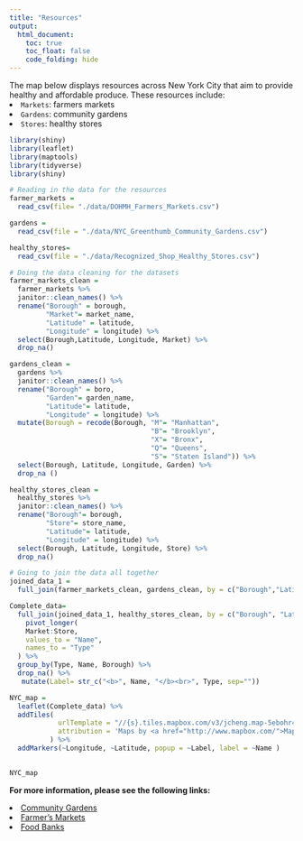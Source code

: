 ```yaml
---
title: "Resources"
output: 
  html_document:
    toc: true
    toc_float: false
    code_folding: hide
---
```


The map below displays resources across New York City that aim to provide healthy and affordable produce. These resources include: 
<li> `Markets`: farmers markets</li>
<li> `Gardens`: community gardens</li> 
<li> `Stores`: healthy stores </li> 

```r
library(shiny)
library(leaflet)
library(maptools)
library(tidyverse)
library(shiny)

# Reading in the data for the resources 
farmer_markets = 
  read_csv(file= "./data/DOHMH_Farmers_Markets.csv") 

gardens = 
  read_csv(file = "./data/NYC_Greenthumb_Community_Gardens.csv")

healthy_stores=
  read_csv(file = "./data/Recognized_Shop_Healthy_Stores.csv")

# Doing the data cleaning for the datasets 
farmer_markets_clean = 
  farmer_markets %>% 
  janitor::clean_names() %>% 
  rename("Borough" = borough,
         "Market"= market_name,
         "Latitude" = latitude,
         "Longitude" = longitude) %>% 
  select(Borough,Latitude, Longitude, Market) %>% 
  drop_na()

gardens_clean = 
  gardens %>% 
  janitor::clean_names() %>% 
  rename("Borough" = boro,
         "Garden"= garden_name,
         "Latitude"= latitude,
         "Longitude" = longitude) %>% 
  mutate(Borough = recode(Borough, "M"= "Manhattan",
                                   "B"= "Brooklyn",
                                   "X"= "Bronx",
                                   "Q"= "Queens",
                                   "S"= "Staten Island")) %>% 
  select(Borough, Latitude, Longitude, Garden) %>% 
  drop_na ()

healthy_stores_clean = 
  healthy_stores %>% 
  janitor::clean_names() %>% 
  rename("Borough"= borough,
         "Store"= store_name,
         "Latitude"= latitude,
         "Longitude" = longitude) %>% 
  select(Borough, Latitude, Longitude, Store) %>% 
  drop_na()

# Going to join the data all together 
joined_data_1 = 
  full_join(farmer_markets_clean, gardens_clean, by = c("Borough","Latitude", "Longitude"))

Complete_data= 
  full_join(joined_data_1, healthy_stores_clean, by = c("Borough", "Latitude", "Longitude")) %>% 
    pivot_longer(
    Market:Store,
    values_to = "Name",
    names_to = "Type"
  ) %>% 
  group_by(Type, Name, Borough) %>% 
  drop_na() %>% 
   mutate(Label= str_c("<b>", Name, "</b><br>", Type, sep=""))

NYC_map =
  leaflet(Complete_data) %>% 
  addTiles(
            urlTemplate = "//{s}.tiles.mapbox.com/v3/jcheng.map-5ebohr46/{z}/{x}/{y}.png",
            attribution = 'Maps by <a href="http://www.mapbox.com/">Mapbox</a>'
          ) %>%
  addMarkers(~Longitude, ~Latitude, popup = ~Label, label = ~Name ) 
 

NYC_map
```

<b>For more information, please see the following links:</b>

<li> [Community Gardens](https://greenthumb.nycgovparks.org/gardensearch.php#garden-list) </li> 
<li> [Farmer’s Markets](https://www.agriculture.ny.gov/farming/farmers-markets) </li>   
<li> [Food Banks](https://www.foodbanknyc.org/get-help/) </li> 
